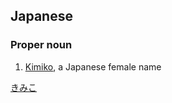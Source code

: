 ==Japanese==
{{ja-kanjitab|記|実|子}}

===Proper noun===
{{ja-pos|proper|きみこ}}
# [[Kimiko]], a Japanese female name

[[Category:Japanese female given names|きみこ]]